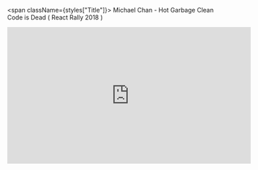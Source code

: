 
<div >

<span className={styles["Title"]}>
  Michael Chan - Hot Garbage Clean Code is Dead ( React Rally 2018 )
</span>

<div className={styles["youtube"]}>
  <iframe
    width="560"
    height="315"
    src="https://www.youtube.com/embed/-NP_upexPFg"
    frameborder="0"
    allow="accelerometer; autoplay; encrypted-media; gyroscope; picture-in-picture"
    allowfullscreen
  />
</div>
<br/>
<br/>
"More is caught than taught".
<br/>
<br/>
"I had learned the main export of a good nerd is pedantry"
<br/>
<br/>
A lot of great takeways. I feel this should be mandatory viewing for all dev teams. Especially ones with product to launch that spend time pontificating on solutions. 
<br/>
<br/>
<a href="https://twitter.com/chantastic" target="_blank" rel="noopener noreferrer" title="Michael on twitter " >Michael on twitter </a>
<br/>
<br/>
<br/>
-- <a href="https://nef.dev/tweet" target="_blank" rel="noopener noreferrer" title="Nick on twitter" > Nick</a>

</div>
